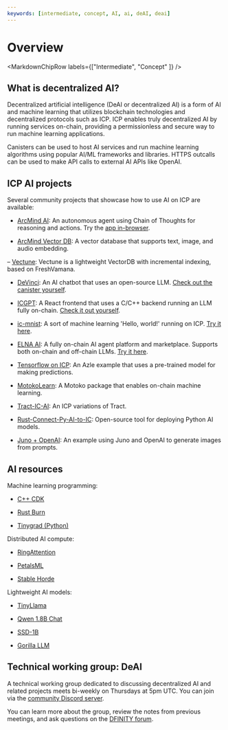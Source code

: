 ```yaml
---
keywords: [intermediate, concept, AI, ai, deAI, deai]
---
```



# Overview

<MarkdownChipRow labels={["Intermediate", "Concept" ]} />

## What is decentralized AI?

Decentralized artificial intelligence (DeAI or decentralized AI) is a form of AI and machine learning that utilizes blockchain technologies and decentralized protocols such as ICP. ICP enables truly decentralized AI by running services on-chain, providing a permissionless and secure way to run machine learning applications. 

Canisters can be used to host AI services and run machine learning algorithms using popular AI/ML frameworks and libraries. HTTPS outcalls can be used to make API calls to external AI APIs like OpenAI.

## ICP AI projects

Several community projects that showcase how to use AI on ICP are available:

- [ArcMind AI](https://github.com/arcmindai/arcmindai): An autonomous agent using Chain of Thoughts for reasoning and actions. Try the [app in-browser](https://arcmindai.app).

- [ArcMind Vector DB](https://github.com/arcmindai/arcmindvector): A vector database that supports text, image, and audio embedding.

– [Vectune](https://github.com/ClankPan/Vectune): Vectune is a lightweight VectorDB with incremental indexing, based on FreshVamana.

- [DeVinci](https://github.com/patnorris/DecentralizedAIonIC): An AI chatbot that uses an open-source LLM. [Check out the canister yourself](https://x6occ-biaaa-aaaai-acqzq-cai.icp0.io/).

- [ICGPT](https://github.com/icppWorld/icgpt): A React frontend that uses a C/C++ backend running an LLM fully on-chain. [Check it out yourself](https://icgpt.icpp.world/).

- [ic-mnist](https://github.com/smallstepman/ic-mnist): A sort of machine learning 'Hello, world!' running on ICP. [Try it here](https://jsi2g-jyaaa-aaaam-abnia-cai.icp0.io/).

- [ELNA AI](https://github.com/elna-ai): A fully on-chain AI agent platform and marketplace. Supports both on-chain and off-chain LLMs. [Try it here](https://dapp.elna.ai/).

- [Tensorflow on ICP](https://github.com/carlosarturoceron/decentAI): An Azle example that uses a pre-trained model for making predictions.

- [MotokoLearn](https://github.com/ildefons/motokolearn): A Motoko package that enables on-chain machine learning.

- [Tract-IC-AI](https://github.com/jeshli/tract-ic-ai): An ICP variations of Tract. 

- [Rust-Connect-Py-AI-to-IC](https://github.com/jeshli/rust-connect-py-ai-to-ic): Open-source tool for deploying Python AI models.

- [Juno + OpenAI](https://github.com/peterpeterparker/juno-openai): An example using Juno and OpenAI to generate images from prompts. 

## AI resources

Machine learning programming:

- [C++ CDK](https://docs.icpp.world/index.html)

- [Rust Burn](https://github.com/Tracel-AI/burn)

- [Tinygrad (Python)](https://github.com/tinygrad/tinygrad)

Distributed AI compute:

- [RingAttention](https://arxiv.org/abs/2310.01889)

- [PetalsML](https://github.com/bigscience-workshop/petals)

- [Stable Horde](https://stablehorde.net/)


Lightweight AI models:

- [TinyLlama](https://github.com/jzhang38/TinyLlama)

- [Qwen 1.8B Chat](https://huggingface.co/Qwen/Qwen-1_8B-Chat)

- [SSD-1B](https://huggingface.co/segmind/SSD-1B)

- [Gorilla LLM](https://gorilla.cs.berkeley.edu/)


## Technical working group: DeAI

A technical working group dedicated to discussing decentralized AI and related projects meets bi-weekly on Thursdays at 5pm UTC. You can join via the [community Discord server](https://discord.gg/jnjVVQaE2C).

You can learn more about the group, review the notes from previous meetings, and ask questions on the [DFINITY forum](https://forum.dfinity.org/t/technical-working-group-deai/24621).

